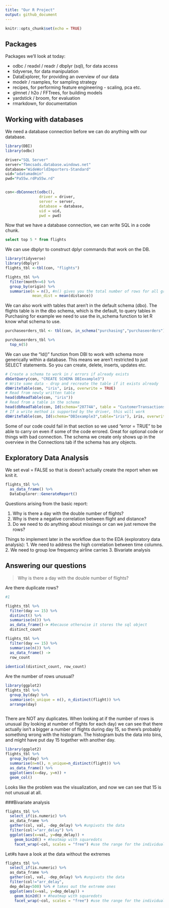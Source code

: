```yaml
---
title: "Our R Project"
output: github_document
---
```


```r
knitr::opts_chunk$set(echo = TRUE)
```

## Packages
Packages we'll look at today:

- odbc / readxl / readr / dbplyr (sql), for data access
- tidyverse, for data manipulation
- DataExplorer, for providing an overview of our data
- modelr / rsamples, for sampling strategy 
- recipes, for performing feature engineering - scaling, pca etc.
- glmnet / h2o / FFTrees, for building models
- yardstick / broom, for evaluation 
- rmarkdown, for documentation 

## Working with databases
We need a database connection before we can do anything with our database.
```r
library(DBI)
library(odbc)

driver="SQL Server"
server="fbmcsads.database.windows.net"
database="WideWorldImporters-Standard"
uid="adatumadmin"
pwd="Pa55w.rdPa55w.rd"


con<-dbConnect(odbc(), 
               driver = driver,
               server = server,
               database = database,
               uid = uid,
               pwd = pwd)
```

Now that we have a database connection, we can write SQL in a code chunk. 

```sql

select top 5 * from flights

```

We can use dbplyr to construct dplyr commands that work on the DB.

```r
library(tidyverse)
library(dbplyr)
flights_tbl <-tbl(con, "flights")

flights_tbl %>%
  filter(month<=6) %>% 
  group_by(origin) %>% 
  summarise(n = n(), #n() gives you the total number of rows for all groups
            mean_dist = mean(distance))
```

We can also work with tables that aren't in the default schema (dbo). The flights table is in the dbo schema, which is the default, to query tables in Purchasing for example we need to use the in_schema function to let R know what schema to use.  

```r

purchaseorders_tbl <- tbl(con, in_schema("purchasing","purchaseorders"))

purchaseorders_tbl %>% 
  top_n(5)

```

We can use the "Id()" function from DBI to work with schema more generically within a database. This means we aren't restricted to just SELECT statements. So you can create, delete, inserts, updates etc.

```r
# Create a schema to work in / errors if already exists
dbGetQuery(con, "CREATE SCHEMA DBIexample3")
# Write some data - drop and recreate the table if it exists already
dbWriteTable(con, "iris", iris, overwrite = TRUE)
# Read from newly written table
head(dbReadTable(con, "iris"))
# Read from a table in the schema
head(dbReadTable(con, Id(schema="20774A", table = "CustomerTransactions")))
# If a write method is supported by the driver, this will work
dbWriteTable(con, Id(schema="DBIexample3",table="iris"), iris, overwrite = TRUE)
```

Some of our code could fail in that section so we used "error = TRUE" to be able to carry on even if some of the code errored. Great for optional code or things with bad connection. 
The schema we create only shows up in the overview in the Connections tab if the schema has any objects. 

## Exploratory Data Analysis

We set eval = FALSE so that is doesn't actually create the report when we knit it. 

```r
flights_tbl %>% 
  as_data_frame() %>% 
  DataExplorer::GenerateReport()
```

Questions arising from the basic report:

1. Why is there a day with the double number of flights? 
2. Why is there a negative correlation between flight and distance?
3. Do we need to do anything about missings or can we just remove the rows?

Things to implement later in the workflow due to the EDA (exploratory data analysis):
1. We need to address the high correlation between time columns.
2. We need to group low frequency airline carries
3. Bivariate analysis

## Answering our questions

>Why is there a day with the double number of flights? 

Are there duplicate rows? 

```r
#1

flights_tbl %>% 
  filter(day == 15) %>% 
  distinct() %>% 
  summarise(n()) %>% 
  as_data_frame()-> #because otherwise it stores the sql object
  distinct_count

flights_tbl %>% 
  filter(day == 15) %>% 
  summarise(n()) %>% 
  as_data_frame() ->
  row_count
  
identical(distinct_count, row_count)

```

Are the number of rows unusual?
```r
library(ggplot2)
flights_tbl %>% 
  group_by(day) %>% 
  summarise(n_unique = n(), n_distinct(flight)) %>% 
  arrange(day)
  
```

There are NOT any duplicates. 
When looking at if the number of rows is unusual (by looking at number of flights for each day) we can see that there actually isn't a bigger a number of flights during day 15, so there's probably something wrong with the histogram. The histogram buts the data into bins, and might have put day 15 together with another day.

```r
library(ggplot2)
flights_tbl %>% 
  group_by(day) %>% 
  summarise(n=n(), n_unique=n_distinct(flight)) %>% 
  as_data_frame() %>% 
  ggplot(aes(x=day, y=n)) +
  geom_col()
```
Looks like the problem was the visualization, and now we can see that 15 is not unusual at all. 

###Bivariate analysis
```r
flights_tbl %>% 
  select_if(is.numeric) %>% 
  as_data_frame %>% 
  gather(col, val, -dep_delay) %>% #unpivots the data
  filter(col!="arr_delay") %>% 
  ggplot(aes(x=val, y=dep_delay)) +
    geom_bin2d() + #heatmap with squaredots
    facet_wrap(~col, scales = "free") #use the range for the individual column, don't put them on the same scale
```

Let#s have a look at the data without the extremes

```r
flights_tbl %>% 
  select_if(is.numeric) %>% 
  as_data_frame %>% 
  gather(col, val, -dep_delay) %>% #unpivots the data
  filter(col!="arr_delay", 
  dep_delay<500) %>% # takes out the extreme ones
  ggplot(aes(x=val, y=dep_delay)) +
    geom_bin2d() + #heatmap with squaredots
    facet_wrap(~col, scales = "free") #use the range for the individual column, don't put them on the same scale
```

